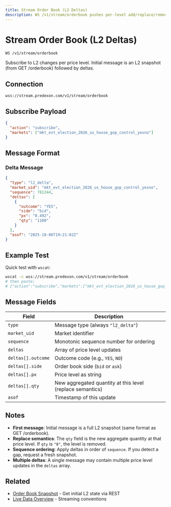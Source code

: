 ```yaml
---
title: Stream Order Book (L2 Deltas)
description: WS /v1/stream/orderbook pushes per-level add/replace/remove deltas with a shared sequence.
---
```


# Stream Order Book (L2 Deltas)

```
WS /v1/stream/orderbook
```

Subscribe to L2 changes per price level. Initial message is an L2 snapshot (from GET /orderbook) followed by deltas.

## Connection

```
wss://stream.predexon.com/v1/stream/orderbook
```

## Subscribe Payload

```json
{
  "action": "subscribe",
  "markets": ["mkt_evt_election_2026_us_house_gop_control_yesno"]
}
```

## Message Format

### Delta Message

```json
{
  "type": "l2_delta",
  "market_uid": "mkt_evt_election_2026_us_house_gop_control_yesno",
  "sequence": 781244,
  "deltas": [
    {
      "outcome": "YES",
      "side": "bid",
      "px": "0.492",
      "qty": "1100"
    }
  ],
  "asof": "2025-10-06T19:21:02Z"
}
```

## Example Test

Quick test with `wscat`:

```bash
wscat -c wss://stream.predexon.com/v1/stream/orderbook
# then paste:
# {"action":"subscribe","markets":["mkt_evt_election_2026_us_house_gop_control_yesno"]}
```

## Message Fields

| Field | Description |
|-------|-------------|
| `type` | Message type (always `"l2_delta"`) |
| `market_uid` | Market identifier |
| `sequence` | Monotonic sequence number for ordering |
| `deltas` | Array of price level updates |
| `deltas[].outcome` | Outcome code (e.g., `YES`, `NO`) |
| `deltas[].side` | Order book side (`bid` or `ask`) |
| `deltas[].px` | Price level as string |
| `deltas[].qty` | New aggregated quantity at this level (replace semantics) |
| `asof` | Timestamp of this update |

## Notes

- **First message**: Initial message is a full L2 snapshot (same format as GET /orderbook).
- **Replace semantics**: The `qty` field is the new aggregate quantity at that price level. If `qty` is `"0"`, the level is removed.
- **Sequence ordering**: Apply deltas in order of `sequence`. If you detect a gap, request a fresh snapshot.
- **Multiple deltas**: A single message may contain multiple price level updates in the `deltas` array.

## Related

- [Order Book Snapshot](/pages/live-data/orderbook) - Get initial L2 state via REST
- [Live Data Overview](/pages/live-data/overview) - Streaming conventions
